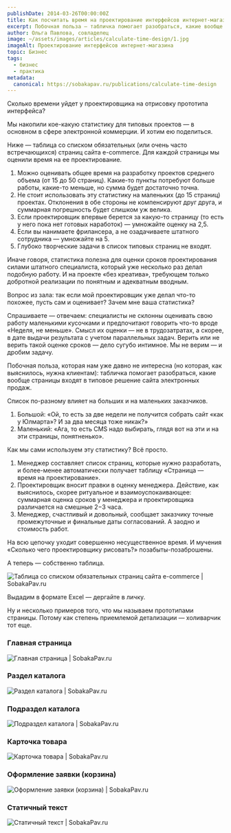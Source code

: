 ```yaml
---
publishDate: 2014-03-26T00:00:00Z
title: Как посчитать время на проектирование интерфейсов интернет-магазина
excerpt: Побочная польза — табличка помогает разобраться, какие вообще страницы входят в типовое решение сайта электронных продаж.
author: Ольга Павлова, совладелец
image: ~/assets/images/articles/calculate-time-design/1.jpg
imageAlt: Проектирование интерфейсов интернет-магазина
topic: Бизнес
tags:
  - бизнес
  - практика
metadata:
  canonical: https://sobakapav.ru/publications/calculate-time-design
---
```



Сколько времени уйдет у проектировщика на отрисовку прототипа интерфейса?

Мы накопили кое-какую статистику для типовых проектов — в основном в сфере электронной коммерции. И хотим ею поделиться.

Ниже — таблица со списком обязательных (или очень часто встречающихся) страниц сайта e-commerce. Для каждой страницы мы оценили время на ее проектирование.

1. Можно оценивать общее время на разработку проектов среднего объема (от 15 до 50 страниц). Какие-то пункты потребуют больше работы, какие-то меньше, но сумма будет достаточно точна.
2. Не стоит использовать эту статистику на маленьких (до 15 страниц) проектах. Отклонения в обе стороны не компенсируют друг друга, и суммарная погрешность будет слишком уж велика.
3. Если проектировщик впервые берется за какую-то страницу (то есть у него пока нет готовых наработок) — умножайте оценку на 2,5.
4. Если вы нанимаете фрилансера, а не озадачиваете штатного сотрудника — умножайте на 5.
5. Глубоко творческие задачи в список типовых страниц не входят.

Иначе говоря, статистика полезна для оценки сроков проектирования силами штатного специалиста, который уже несколько раз делал подобную работу. И на проекте «без креатива», требующем только добротной реализации по понятным и адекватным вводным.

Вопрос из зала: так если мой проектировщик уже делал что-то похожее, пусть сам и оценивает? Зачем мне ваша статистика?

Спрашиваете — отвечаем: специалисты не склонны оценивать свою работу маленькими кусочками и предпочитают говорить что-то вроде «Неделя, не меньше». Смысл их оценки — не в трудозатратах, а скорее, в дате выдачи результата с учетом параллельных задач. Верить или не верить такой оценке сроков — дело сугубо интимное. Мы не верим — и дробим задачу.

Побочная польза, которая нам уже давно не интересна (но которая, как выяснилось, нужна клиентам): табличка помогает разобраться, какие вообще страницы входят в типовое решение сайта электронных продаж.

Список по-разному влияет на больших и на маленьких заказчиков.

1. Большой: «Ой, то есть за две недели не получится собрать сайт «как у Юлмарта»? И за два месяца тоже никак?»
2. Маленький: «Ага, то есть CMS надо выбирать, глядя вот на эти и на эти страницы, понятненько».

Как мы сами используем эту статистику? Всё просто.

1. Менеджер составляет список страниц, которые нужно разработать, и более-менее автоматически получает таблицу «Страница — время на проектирование».
2. Проектировщик вносит правки в оценку менеджера. Действие, как выяснилось, скорее ритуальное и взаимоуспокаивающее: суммарная оценка сроков у менеджера и проектировщика различается на смешные 2−3 часа.
3. Менеджер, счастливый и довольный, сообщает заказчику точные промежуточные и финальные даты согласований. А заодно и стоимость работ.

На всю цепочку уходит совершенно несущественное время. И мучения «Сколько чего проектировщику рисовать?» позабыты-позаброшены.

А теперь — собственно таблица.

![Таблица со списком обязательных страниц сайта e-commerce | SobakaPav.ru](~/assets/images/articles/calculate-time-design/2.jpg)

Выдадим в формате Excel — дергайте в личку.

Ну и несколько примеров того, что мы называем прототипами страницы. Потому как степень приемлемой детализации — холиварчик тот еще.

### Главная страница

![Главная страница | SobakaPav.ru](~/assets/images/articles/calculate-time-design/3.png)

### Раздел каталога

![Раздел каталога | SobakaPav.ru](~/assets/images/articles/calculate-time-design/4.png)

### Подраздел каталога

![Подраздел каталога | SobakaPav.ru](~/assets/images/articles/calculate-time-design/5.png)

### Карточка товара

![Карточка товара | SobakaPav.ru](~/assets/images/articles/calculate-time-design/6.png)

### Оформление заявки (корзина)

![Оформление заявки (корзина) | SobakaPav.ru](~/assets/images/articles/calculate-time-design/7.png)

### Статичный текст

![Статичный текст | SobakaPav.ru](~/assets/images/articles/calculate-time-design/8.png)
